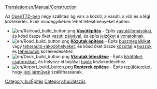 [[Translation:en/Manual/Construction]]
{{hu/Tartalomjegyzék}}

Az [[hu/Manual/Main Page|OpenTTD-ben]] négy szállítási ág van: a közúti, a vasúti, a vízi és a légi közlekedés. Ezek mindegyikében lehet létesítményeket építeni.


*[[File:en/Railroad build button.png]] '''[[hu/Manual/Vasútépítés|Vasútépítés]]''' - Építs [[hu/Manual/Vasútállomások|vasútállomásokat]], és kösd össze őket [[hu/Manual/Vasúti pályaépítés|vasúti pályával]], és építs [[hu/Manual/Jelzők|jelzőket]] a [[hu/Manual/Vonatok|vonatoknak]].
*[[File:en/Road build button.png]] '''[[hu/Manual/Közutak építése|Közutak építése]]''' - Építs [[hu/Rakodóhelyek#buszmegallo|buszmegállókat]] vagy [[hu/Rakodóhelyek#teherauto-rakodohely|teherautó-rakodóhelyeket]], és kösd őket össze [[hu/Manual/Utak építése|közúttal]] a [[hu/Manual/Base Set/Road Vehicles/Buszok|buszok]] és [[hu/Manual/Közúti járművek|teherautók]] közlekedéséhez.
*[[File:en/Dock build button.png]] '''[[hu/Manual/Víziutak létesítése|Víziutak létesítése]]''' - Építs [[hu/Kikötők|kikötőket, csatornákat,]] és helyezz el bójákat [[hu/Manual/Hajók|hajók]] közlekedéséhez.
*[[File:en/Airport build button.png]] '''[[hu/Manual/Repterek építése|Repterek építése]]''' - Építs [[hu/Manual/Repülőterek|repülőtereket]], hogy [[hu/Manual/Légi járművek|légi járművek]] szállíthassanak.

[[Category:hu/Építés]]
[[Category:hu/Játszás]]